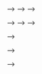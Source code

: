 
<!-- # Comparing Apples and Oranges -->

<!-- ```{r echo=FALSE, include=FALSE} -->
<!-- # -- housekeeping --------------------------------------------------------------  -->
<!-- rm(list=ls()) -->
<!-- # Libraries -->
<!-- library(foreign) -->
<!-- library(xtable) -->
<!-- library(knitr) -->
<!-- library(DescTools) -->

<!-- # data: Class surveys -->
<!-- dat18 <- read.csv("preparing_data/data/class_survey/lecture_survey_18.csv") -->
<!-- dat19 <- read.csv("preparing_data/data/class_survey/lecture_survey_19.csv") -->
<!-- dat <- read.csv("preparing_data/data/class_survey/lecture_survey_21.csv") -->

<!-- # names(dat) -->
<!-- attach(dat) -->

<!-- # Predefined Cardiff colours -->
<!-- # primary -->
<!-- cardiffred <- rgb(211,55,74, maxColorValue = 255) -->
<!-- cardiffblack <- rgb(35,31,32, maxColorValue = 255) -->
<!-- cardiffgrey <- rgb(47,68,78, maxColorValue = 255) -->
<!-- cardiffgold <- rgb(189,158,94, maxColorValue = 255) -->
<!-- # secondary  -->
<!-- cardiffblue <- rgb(21,44,81, maxColorValue = 255) -->
<!-- cardiffpurple1 <- rgb(29,15,51, maxColorValue = 255) -->
<!-- cardiffpurple2 <- rgb(60,44,89, maxColorValue = 255) -->

<!-- ``` -->

<!-- All the tools that we have so far are nice and good. But there are more things that we would like to do with data. So far, we learned how to make statements about bivariate relationships. But very often, we want to go beyond this. In our data, we might be interested to know the relationship between how many hours you study and how often you go out per week. But it might be, that there are also other factors that drive how many hours you actually study. We could be interested to know whether drinking coffee makes any difference for example---and that irrespective of how often you go out per week. After a late night out, you might be more inclined to have coffee in the morning, so just measuring the coffee is not enough. We will have to *control* for your partyness. -->

<!-- So we want to have a framework that allows us to do the following.  -->

<!-- * Measure the strength of association between more than 3 variables in the sample, controlling for all factors. -->
<!-- * Measure the strength of association between more than 3 variables in the population, controlling for all factors. -->
<!-- * Measure the uncertainty we have about these association in the population. -->




<!-- ## Bivariate Regression -->
<!-- The framework for all that is called *regression analysis*. Let us build it up one step at a time. -->

<!-- What is Regression Analysis? In the literature you can find many descriptions. -->

<!-- * "Regression analysis involves making quantitative estimates of theoretical relationships between variables." -->
<!-- * "A technique which involves fitting a line to a scatter of points." -->
<!-- * "Regression represents a most typical association between two variables and can be considered analogous to the mean in univariate descriptive statistics." -->
<!-- * "Regression tries to explain changes in one variable (dependent) as a function of changes in other variables (independent)." -->
<!-- * "Causality is implied." -->


<!-- At the end of the day, what regression does is to fit a line that is closest to all observations. Which one of the three would you pick? -->

<!-- ```{r echo=FALSE, out.width='80%', fig.align="center"} -->

<!-- par(mar = c(2,2,1,1)) -->
<!-- a1 <- runif(20, 2,20) -->
<!-- b1 <- 2*a1 + rnorm(20, 0, 4) -->
<!-- plot(1,1  -->
<!-- 		, xlim = c(0, 22), ylim = c(0, 40) -->
<!-- 		, xlab = "", ylab = "" -->
<!-- 		, type = "n", las = 1 -->
<!-- 		) -->
<!-- points(a1, b1, col = cardiffblue, cex = 1.3, pch = 16) -->
<!-- abline(1, 2, col = cardiffred, lwd = 3) -->
<!-- abline(5, 1.5, col = cardiffgrey, lwd = 3) -->
<!-- abline(-1, 2.2, col = cardiffgold, lwd = 3) -->

<!-- ``` -->

<!-- We want to chose the one that fits the data best so that we can express the relationship between the variables with a simple formula.  -->

<!-- \[ Y  = \alpha + \beta X      \] -->

<!-- with -->

<!-- * Y the dependent variable  -->
<!-- * X the explanatory variable -->
<!-- * $\alpha$ the intercept  -->
<!-- * $\beta$ the slope -->


<!-- Fitting the line is easy with well behaved data. These are three different intercepts $\alpha$ and we fit them to their respective data. -->


<!-- ```{r echo=FALSE,out.width='80%', fig.align="center"} -->

<!-- par(mar = c(2,2,1,1)) -->
<!-- a1 <- runif(20, 0,20) -->
<!-- b1 <- 2*a1 + rnorm(20, 0, 2) -->
<!-- a2 <- runif(20, 0,20) -->
<!-- b2 <- 2*a2 + 10 + rnorm(20, 0, 2) -->
<!-- a3 <- runif(20, 0,20) -->
<!-- b3 <- 2*a3 -15 + rnorm(20, 0, 2) -->
<!-- plot(1,1 , las =1 -->
<!-- 		, xlim = c(0, 22), ylim = c(0, 40) -->
<!-- 		, xlab = "", ylab = "" -->
<!-- 		, type = "n" -->
<!-- 		) -->
<!-- points(a1, b1, col = cardiffblue, cex = 1.3, pch = 16) -->
<!-- abline(0, 2, col = cardiffblue, lwd = 3) -->

<!-- points(a2, b2, col = cardiffgold, cex = 1.3, pch = 16) -->
<!-- abline(10, 2, col = cardiffgold, lwd = 3) -->

<!-- points(a3, b3, col = cardiffred, cex = 1.3, pch = 16) -->
<!-- abline(-15, 2, col = cardiffred, lwd = 3) -->


<!-- ``` -->

<!-- And here is how we could also fit different slopes $\beta$ through the data. -->



<!-- ```{r echo=FALSE, out.width='80%', fig.align="center"} -->
<!-- par(mar = c(2,2,1,1)) -->
<!-- a1 <- runif(20, 0,20) -->
<!-- b1 <- 2*a1 + rnorm(20, 0, 2) -->

<!-- a2 <- runif(20, 0,20) -->
<!-- b2 <- -1.5*a2  + 40 + rnorm(20, 0, 2) -->

<!-- a3 <- runif(20, 0,20) -->
<!-- b3 <- 20 + rnorm(20, 0, 2) -->

<!-- plot(1,1  -->
<!-- 		, xlim = c(0, 22), ylim = c(0, 40) -->
<!-- 		, xlab = "", ylab = "" -->
<!-- 		, type = "n", las = 1 -->
<!-- 		) -->
<!-- points(a1, b1, col = cardiffblue, cex = 1.3, pch = 16) -->
<!-- abline(0, 2, col = cardiffblue, lwd = 3) -->

<!-- points(a2, b2, col = cardiffgold, cex = 1.3, pch = 16) -->
<!-- abline(40, -1.5, col = cardiffgold, lwd = 3) -->

<!-- points(a3, b3, col = cardiffred, cex = 1.3, pch = 16) -->
<!-- abline(20, 0, col = cardiffred, lwd = 3) -->


<!-- ``` -->

<!-- ### How Does It Work? -->

<!-- The big question of course is, how does this fitting work? The first thing we have to understand is that there will be an error to our estimation.  -->

<!-- If an association between two variables were perfect, we would speak of a deterministic relation. Take for example the conversion of temperature. When we want to calculate the temperature in Fahrenheit from Celsius, we can follow the easy formula  -->

<!-- \[ \text{Fahrenheit} = 32 + (9/5 ∗ \text{Celsius})\]. -->

<!-- Here, $Y$ can be perfectly predicted from $X$ using an $\alpha = 32$ and a $\beta = 9/5$. -->

<!-- In practice things often follow probabilistic relations which are inexact, so we need to account for this mistake with an error and add $e$ to the formula. -->

<!-- \[  Y_i = a+ b X_i + e \]  -->

<!-- If we fit such a line, we can calculate residuals. They are the difference between the actual value of $y_i$ and the predicted value $\hat y_i$ from the regression model. In the figure, you can see the residuals as red lines. -->

<!-- \[y_i − \hat y = e_i\] -->

<!-- ```{r echo=FALSE, out.width='80%', fig.align="center"} -->


<!-- par(mar = c(2,2,1,1)) -->
<!-- x <- runif(20, 0,20) -->
<!-- y <- x + rnorm(20, 0, 3) -->
<!-- ab <- lsfit(x,y) -->
<!-- aEst <- ab$coeff[1] -->
<!-- bEst <- ab$coeff[2]		 -->
<!-- yEst <- aEst+bEst*x -->
<!-- plot(1,1  -->
<!-- 		, xlim = c(0, 23), ylim = c(0, 23) -->
<!-- 		, xlab = "", ylab = "" -->
<!-- 		, type = "n" -->
<!-- 		) -->
<!-- # Data -->
<!-- points(x, y, col = cardiffblue, cex = 1.5, pch = 16) -->
<!-- # estimates -->
<!-- abline(ab$coeff, col = cardiffgold, lwd = 3) -->
<!-- points(x, yEst, col = cardiffgold, cex = 1.5, pch = 16) -->
<!-- segments (x, y, x, yEst,col=cardiffred, lwd = 2) -->
<!-- legend(15, 5, col = c(cardiffblue, cardiffgold), pch = 16, legend = c('Data','Estimates'), box.col = 'white',cex = 1.5) -->




<!-- ``` -->



<!-- #### Fitting the Line -->

<!-- We can find [the perfect line](https://www.youtube.com/watch?v=xlXk49Mh7go) by fitting the line with a technique called Ordinary Least Squares (OLS). We choose the line that minimises the sum of the squares of the distances between each observation and the regression line. -->

<!-- \[ \sum (y_i-\hat{y_i})^2 = \sum {e_i}^2 \] -->

<!-- $\sum {e_i}^2$ is also called the Residual Sum of Squares (RSS). To fit the regression line, we minimise the RSS. This is it.  -->

<!-- Implementing this routine means we minimise the distance between our observation and the predictions on the line. In the figure above, we would minimise the (squared) length of the red lines connecting the predictions in yellow and the real data in blue. -->

<!-- Using this OLS estimator, we can calculate the slope $b$.  -->


<!-- \[ b = \frac{\text{covariation}}{\text{variance}} = \frac{\sum (x_i-\bar{x})\sum (y_i-\bar{y})}{\sum (x_i-\bar{x})^2} \] -->

<!-- Give we now know the slope $b$ the intercept $a$ is then really straightforward and  -->

<!-- \[ 		a = \bar{y} - b\bar{x} \]. -->

<!-- Let us calculate the parameters for a small data set with a regression by hand. -->

<!-- ```{r, eval=knitr::is_html_output(excludes = "epub"), results = 'asis', echo = F} -->
<!-- cat( -->
<!-- '<iframe width="560" height="315" src="https://www.youtube.com/embed/vOfc5VHGIWw" frameborder="0" allow="accelerometer; autoplay; clipboard-write; encrypted-media; gyroscope; picture-in-picture" allowfullscreen></iframe>' -->
<!-- ) -->
<!-- ``` -->

<!-- #### Inference -->

<!-- We fitted a line through our sample. We now know how to guess the best fitting line through our data. What can we say about the population that is behind our sample?  -->

<!-- We will proceed in a similar way as we did when we were estimating the mean for a population last week. Of course, we do not know the population parameter for the intercept $\alpha$ and the slope $\beta$ and we actually will never be able to know it unless we were to ask every single individual in the population. But given that we have a sample, we already have a good guess. The most likely values $\hat \alpha$ and $\hat \beta$ are the ones that we can calculate using our sample, so \[ \hat \alpha = a \] and \[ \hat \beta = b \].  -->




<!-- #### Uncertainty -->
<!-- We also want to be realistic about the uncertainty of our estimate. Remember that we were calculating a standard error for a sample mean? And that we used it to then calculate the confidence interval around our sample mean? Back then, we used the standard deviation from our sample as the *best guess*. We will do the same for the two parameters $\hat \alpha$ and $\hat \beta$ here.  -->


<!-- Let us begin with the standard error for our estimated slope $\beta$. -->
<!-- <!-- \[ --> -->
<!-- <!-- Var(\beta_1) = \frac{\sigma^2_\epsilon }{\sum{(x_i-\bar x)^2}}	 --> -->
<!-- <!-- \] --> -->
<!-- \[ -->
<!-- 	se(\beta_1) = \frac{\sigma_\epsilon}{\sqrt{\sum{(x_i-\bar x)}^2}} -->
<!-- \] -->

<!-- This is how to calculate the uncertainty for the intercept $\alpha$. -->

<!-- <!-- \[ --> -->
<!-- <!-- Var(\beta_0) = \frac{\sigma^2_\epsilon \sum{x_i^2}}{n \sum{(x_i-\bar x)^2}}  --> -->
<!-- <!-- \] --> -->
<!-- \[ -->
<!-- se(\beta_0) = \sqrt{\frac{\sum{x_i^2}}{n \sum{(x_i-\bar x)^2}}} \sigma_\epsilon 	 -->
<!-- \] -->


<!-- Of course, we do not know $\sigma^2_\epsilon$. But we will use the same trick like before and take the variance of the regression residuals.  -->

<!-- <!-- \[	\hat\sigma^2_\epsilon = \frac{\sum \epsilon_i^2}{n-p}		\] --> -->

<!-- <!-- Therefore,  --> -->

<!-- \[	\hat\sigma_\epsilon = \sqrt{\frac{\sum \epsilon_i^2}{n-p}} \]  -->

<!-- This yields the estimated standard error of the estimate---here $\hat\beta_1$. -->

<!-- \[	\hat{se}(\hat\beta_1) = \frac{\hat\sigma_\epsilon}{\sqrt{\sum{(x_i-\bar x)}^2}}	\] -->


<!-- With this estimated standard error, we can now calculate a *t-score*.  -->

<!-- \[  t = \frac{\hat \beta}{se(\hat \beta)}     \] -->

<!-- This t-score is conceptually quite similar to the z-scores we already know. It expresses a parameter that is standardised using its standard error. The beauty is that we know from statistical theory how it is distributed: It follows a t-distribution. This distribution is quite similar to the normal distribution, it is also bell shaped and symmetric.  -->

<!-- Given that we know its distribution, we can again calculate p-values. We interpret them in just the same way as we were interpreting them for the means in a sample---this time however with regards to the regression parameters. Assuming that the true, unknown population parameter $\beta$ is actually 0, how likely is it that we observe the estimated parameter $\hat \beta$ that we do? -->


<!-- #### Assumptions -->
<!-- Just to mention, since we will not go into details here: We can unrol all this framework because we are making a number of assumptions about the data.  -->

<!-- * The relationship between the dependent variable and the explanatory variables needs to be linear. -->
<!-- * The variance of the residual error must be constant -->
<!-- * The residual error must be normally distributed with a mean of 0. -->
<!-- * The expected value of the residual error must not depend on the data. -->


<!-- ### How Do We Interpret Results? -->

<!-- That was quite a bit. Let us take a look at some data to learn how to interpret results. -->

<!-- ```{r echo=FALSE} -->

<!-- summary(lm(dat$studyperweek ~ dat$studyideal)) -->

<!-- ``` -->

<!-- The core idea of interpreting these results is that we can take a look at two things.  -->

<!-- * What is the substantive effect? Remember that we have parameter estimates for our equation $Y  = \alpha + \beta X$.  -->
<!-- * In addition, there is also the uncertainty around the parameter estimates that we will have to account for.  -->


<!-- I am walking you through the interpretation via a video here. -->


<!-- ```{r, eval=knitr::is_html_output(excludes = "epub"), results = 'asis', echo = F} -->
<!-- cat( -->
<!-- '<iframe width="560" height="315" src="https://www.youtube.com/embed/SgbOGUqA8iI" frameborder="0" allow="accelerometer; autoplay; clipboard-write; encrypted-media; gyroscope; picture-in-picture" allowfullscreen></iframe>' -->
<!-- ) -->
<!-- ``` -->


<!-- ## Beyond Bivariate Regression -->

<!-- But the *real* reason we are here is to go beyond bivariate regressions. -->

<!-- ### Bivariate Regression Plus a Dummy -->

<!-- What is a dummy variable? Qualitative information often come in the form of binary information (zero-one variable). We call these kind of variables a dummy variable. -->
<!-- The benefit of capturing qualitative information using zero-one variables is that it leads to regression models with easy interpretations. Good coding practice: name your variable after the ‘1’ category; e.g. *Female* if the variable is coded 1 for female and 0 for male. *Gender* would be a confusing variable name. -->


<!-- #### How Does It Work? -->

<!-- Let us assume we examine the relationship between education and income among women and men and collect the following data. -->

<!-- ```{r fig.show="hold", out.width="80%", fig.align="center", fig.cap="Data for Income, Education and Gender. Note: Artifical Data.", echo=FALSE} -->
<!-- # This works in the browser but not in the R Markdown Viewer. -->
<!-- knitr::include_graphics("./figures/w7incedu2-1.png") -->
<!-- ``` -->

<!-- We want to examine the relationship between education and income among women and men. Our model will be as follows -->

<!-- \[Income = \beta_{0}+\beta_{1}*Education+\beta_{2}*Female \] -->

<!-- #### How Do We Interpret Results? -->

<!-- We can interpret $beta_0$ and $beta_1$ as before. But now there is also $beta_2$. Its interpretation is fairly straightforward: it is nothing different than an intercept shift. -->

<!-- Suppose we fit the following regression model to our data: -->

<!-- \[ Income =  25934 +  894*Education -  3876*Female \] -->

<!-- We can see two regression lines, one for males and one for females. For the women we calculate -->
<!-- \[	Income =  25934 +  894*Education -  3876*1= 22058+894*Education \] -->

<!-- And for the men the equation looks like follows. -->

<!-- \[ Income =  25934 +  894*Education -  3876*0 = 25934 +894*Education \] -->

<!-- ```{r fig.show="hold", out.width="80%", fig.align="center", fig.cap="Regression through the data for Income, Education and Gender. Note: Artifical Data.", echo=FALSE} -->
<!-- # This works in the browser but not in the R Markdown Viewer. -->
<!-- knitr::include_graphics("./figures/w7incedu3-1.png") -->
<!-- ``` -->



<!-- For example, we expect that a woman with 15 years of education earns earns on average. -->

<!-- \[ Income =  25934 +  894*15 -  3876*1 = 35468  \] -->


<!-- ### Multivariate Regression -->

<!-- We can of course go beyond just adding one dummy variable and one continuous variable to the regression equation---in fact you can add more than one from any variable to the regression equation. In the following example we will take a look at how that could look like.  -->

<!-- #### How Does It Work? -->

<!-- Let us examine the relationship between economic growth prior to an election, the approval for the president and the vote share received by the incumbent presidential party in the US. This is how the data looks like.  -->


<!-- ```{r fig.show="hold", out.width="60%", fig.align="center", fig.cap="Data on Presidential Elections in the US.", echo=FALSE} -->
<!-- # This works in the browser but not in the R Markdown Viewer. -->
<!-- knitr::include_graphics("./figures/w7_usplane-1.png") -->
<!-- ``` -->

<!-- The vote share is on the vertical axis. We also have data for approval rating and for economic growth on the other two axes. Our model then becomes: -->

<!-- \[ \text{vote} = \beta_{0} + \beta_{1} \text{growth} + \beta_{2} \text{approval} + e \] -->


<!-- When we estimate regression model with two explanatory variables, we are effectively estimating the best fitting plane through the three dimensional data cloud. This works just as before: we will use the OLS estimator.  -->

<!-- #### How Do We Interpret Results? -->

<!-- These are the results of our regression equation. -->


<!-- ```{r echo=FALSE} -->
<!-- library(foreign) -->
<!-- dat.us <- read.dta('preparing_data/data/uspresidentialelections.dta') -->
<!-- load('preparing_data/data/uspresnew.Rdata') -->

<!-- summary(lm(us$vote ~ us$growth + us$approval)) -->
<!-- ``` -->

<!-- For the interpretation, let us visit a quick video again. -->

<!-- ```{r, eval=knitr::is_html_output(excludes = "epub"), results = 'asis', echo = F} -->
<!-- cat( -->
<!-- '<iframe width="560" height="315" src="https://www.youtube.com/embed/MMvn8srQyLo" frameborder="0" allow="accelerometer; autoplay; clipboard-write; encrypted-media; gyroscope; picture-in-picture" allowfullscreen></iframe>' -->
<!-- ) -->
<!-- ``` -->

<!-- <!-- Can you make the data downloadable? --> -->


<!-- ## The Relevance of Statistical Control -->

<!-- ```{r echo = FALSE} -->
<!-- # Gen data  -->
<!-- femaledu <- rep(c(9,rep(10, 6),rep(11, 5),rep(12, 5),rep(13, 4),rep(14, 3),rep(15, 2),rep(16, 2),rep(17, 2)), 3) -->

<!-- maledu <- rep(c(4,rep(5, 2),rep(6, 4),rep(7, 5),rep(8, 6),rep(9, 6),rep(10, 5),rep(11, 4),rep(12, 3)), 3) -->

<!-- education <- c(maledu, femaledu) -->
<!-- male <- c(rep(1, length(maledu)), rep(0, length(femaledu))) -->

<!-- income.male <- 35000 + 2000 * maledu + rnorm(length(maledu), 0, sd = 8000)  -->
<!-- income.female <-  12000 + 2000 * femaledu + rnorm(length(femaledu), 0, sd = 8000)  -->

<!-- income <- c(income.male, income.female) -->

<!-- ``` -->


<!-- When we plot data, we usually do this in two dimensions. Any relationship between those two variables is then easy to observe. However, if more dimensions belong to the data set, things might be a bit more tricky. -->

<!-- When we analyse data, each variable that we have in our spreadsheet adds another dimension to the data overall. We already saw how this can look like in the example with the presidential elections. For the data analyst, this means that the true relationships might hide themselves in the multiple dimensions.  -->

<!-- To illustrate that, here is some artificial data that I made up for you. You can see relationship between education in years and income per year.  -->

<!-- ```{r echo=FALSE, message=FALSE, warnings=FALSE} -->

<!-- plot(education, income, pch = 16) -->
<!-- abline(lm(income ~ education )) -->
<!-- ``` -->




<!-- The relationship seems to be fairly clear: there is a negative relationship in the data. The more you are educated, the less you earn. Substantively, this looks a bit odd, right? But if you were a naive data analyst, you might still take the data for granted. You could even run a regression on that and get a clear result.  -->

<!-- ```{r echo=FALSE, message=FALSE, warnings=FALSE} -->
<!-- summary(lm(income ~ education )) -->
<!-- ``` -->

<!-- Data cannot lie, right? So this the higher the education, the less you earn. This is what you would believe? -->

<!-- Let us dig a bit deeper. In our data, we also have a variable that stores the information about the gender of the individuals. Let us add this information with some colour to our data. -->



<!-- ```{r echo=FALSE, message=FALSE, warnings=FALSE} -->
<!-- colhere <- rep(cardiffpurple2, length(male)) -->
<!-- colhere[male==0] <- cardiffgold -->
<!-- plot(education, income, col = colhere, pch = 16) -->
<!-- legend('topleft', col = c(cardiffpurple2, cardiffgold), pch = 16, -->
<!--        legend = c('Male', 'Female')) -->

<!-- beta0 <- lm(income ~ education + male)$coefficients[1] -->
<!-- beta1 <- lm(income ~ education + male)$coefficients[2] -->
<!-- beta2 <- lm(income ~ education + male)$coefficients[3] -->
<!-- abline(a = beta0, b = beta1, col = cardiffgold) -->
<!-- abline(a = beta0+beta2, b = beta1, col = cardiffpurple2) -->
<!-- ``` -->

<!-- Now, the picture looks quite different. There is a clear pattern going on. First, men seem to be earning much more. In addition, there is also something standing out clearly in the data: men have less education. The multivariate regression tells us the same story. -->

<!-- ```{r echo=FALSE, message=FALSE, warnings=FALSE} -->
<!-- summary(lm(income ~ education + male)) -->
<!-- ``` -->
<!-- Men earn on average `r format(lm(income ~ education + male)$coefficients[3], scientific = FALSE) ` more than women---controlling for any influence from education. And for each year in education, you earn `r round(lm(income ~ education + male)$coefficients[2], 2)` more---and here we take the gender of the individual into consideration. -->

<!-- Statistical control allows us to make these statements about the relationships of variables. But we not only restrict ourselves to two variables, we can account for the influence of every other variable that we have in the equation, too.  -->


<!-- ## R Code -->

<!-- The R code we are learning is really simple this week. Remember, R is built for statistics, so estimating a regression is as simple as follows. -->

<!-- ```{r} -->
<!-- # Load the data -->
<!-- load('preparing_data/data/uspresnew.Rdata') -->

<!-- # estimate a model -->
<!-- model1 <- lm(us$vote ~ us$growth + us$approval) -->

<!-- # Get the resuilts from the regression -->
<!-- summary(model1) -->
<!-- ``` -->


<!-- If you save the model summary, you can easily extract some results for later use. For example, you could use the parameters to plot a regression line through your data---here for the bivariate case. -->

<!-- ```{r} -->
<!-- model2 <- lm(us$vote ~ us$approval) -->

<!-- summary.model2 <- summary(model2) -->

<!-- a <- summary.model2$coefficients[1] -->
<!-- b <- summary.model2$coefficients[2] -->

<!-- plot(us$approval, us$vote, pch = 16, xlab = 'Approval',  -->
<!--      ylab = 'Vote Share', las = 1) -->
<!-- abline(a=a, b=b, col = cardiffred) -->


<!-- ``` -->


<!-- ## Reading for This Week -->
<!-- This week, please take a look at chapter 11 in @Fogarty2019. -->












